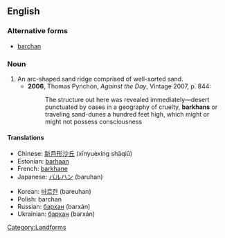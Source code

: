 ==English==
{{wikipedia}}
===Alternative forms===
*[[barchan]]

===Noun===
{{en-noun}}

# An arc-shaped sand ridge comprised of well-sorted sand.
#*'''2006''', Thomas Pynchon, ''Against the Day'', Vintage 2007, p. 844:
#*:The structure out here was revealed immediately—desert punctuated by oases in a geography of cruelty, '''barkhans''' or traveling sand-dunes a hundred feet high, which might or might not possess consciousness

====Translations====
{{trans-top|arc-shaped sand ridge}}
*Chinese: [[新月形沙丘]] (xīnyuèxíng shāqiū)
*Estonian: [[barhaan]]
*French: [[barkhane]]
*Japanese: [[バルハン]] (baruhan)
{{trans-mid}}
*Korean: [[바르한]] (bareuhan)
*Polish: barchan {{m}}
*Russian: [[бархан]] (barxán) {{m}}
*Ukrainian: [[бархан]] (barxán) {{m}}
{{trans-bottom}}

[[Category:Landforms]]